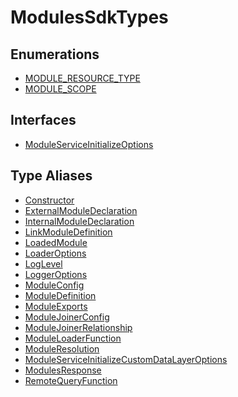 
# ModulesSdkTypes

## Enumerations

- [MODULE\_RESOURCE\_TYPE](ModulesSdkTypes/enums/types.ModulesSdkTypes.MODULE_RESOURCE_TYPE.mdx)
- [MODULE\_SCOPE](ModulesSdkTypes/enums/types.ModulesSdkTypes.MODULE_SCOPE.mdx)

## Interfaces

- [ModuleServiceInitializeOptions](ModulesSdkTypes/interfaces/types.ModulesSdkTypes.ModuleServiceInitializeOptions.mdx)

## Type Aliases

- [Constructor](ModulesSdkTypes/types/types.ModulesSdkTypes.Constructor.mdx)
- [ExternalModuleDeclaration](ModulesSdkTypes/types/types.ModulesSdkTypes.ExternalModuleDeclaration.mdx)
- [InternalModuleDeclaration](ModulesSdkTypes/types/types.ModulesSdkTypes.InternalModuleDeclaration.mdx)
- [LinkModuleDefinition](ModulesSdkTypes/types/types.ModulesSdkTypes.LinkModuleDefinition.mdx)
- [LoadedModule](ModulesSdkTypes/types/types.ModulesSdkTypes.LoadedModule.mdx)
- [LoaderOptions](ModulesSdkTypes/types/types.ModulesSdkTypes.LoaderOptions.mdx)
- [LogLevel](ModulesSdkTypes/types/types.ModulesSdkTypes.LogLevel.mdx)
- [LoggerOptions](ModulesSdkTypes/types/types.ModulesSdkTypes.LoggerOptions.mdx)
- [ModuleConfig](ModulesSdkTypes/types/types.ModulesSdkTypes.ModuleConfig.mdx)
- [ModuleDefinition](ModulesSdkTypes/types/types.ModulesSdkTypes.ModuleDefinition.mdx)
- [ModuleExports](ModulesSdkTypes/types/types.ModulesSdkTypes.ModuleExports.mdx)
- [ModuleJoinerConfig](ModulesSdkTypes/types/types.ModulesSdkTypes.ModuleJoinerConfig.mdx)
- [ModuleJoinerRelationship](ModulesSdkTypes/types/types.ModulesSdkTypes.ModuleJoinerRelationship.mdx)
- [ModuleLoaderFunction](ModulesSdkTypes/types/types.ModulesSdkTypes.ModuleLoaderFunction.mdx)
- [ModuleResolution](ModulesSdkTypes/types/types.ModulesSdkTypes.ModuleResolution.mdx)
- [ModuleServiceInitializeCustomDataLayerOptions](ModulesSdkTypes/types/types.ModulesSdkTypes.ModuleServiceInitializeCustomDataLayerOptions.mdx)
- [ModulesResponse](ModulesSdkTypes/types/types.ModulesSdkTypes.ModulesResponse.mdx)
- [RemoteQueryFunction](ModulesSdkTypes/types/types.ModulesSdkTypes.RemoteQueryFunction.mdx)
